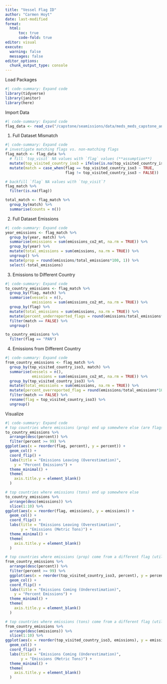 ```yaml
---
title: "Vessel Flag ID"
author: "Carmen Hoyt"
date: last-modified
format:
  html:
      toc: true
      code-fold: true
editor: visual
execute:
  warning: false
  messages: false
editor_options: 
  chunk_output_type: console
---
```


Load Packages

```r
#| code-summary: Expand code
library(tidyverse)
library(janitor)
library(here)
```

Import Data

```r
#| code-summary: Expand code
flag_data <- read_csv("/capstone/seamissions/data/meds_meds_capstone_annual_vessel_flag_country_emissions_v20241121.csv", show_col_types = FALSE)
```

1.  Full Dataset Mismatch

```r
#| code-summary: Expand code
# investigate matching flags vs. non-matching flags
flag_match <- flag_data %>%
  # fill `top_visit` NA values with `flag` values (**assumption**)
  mutate(top_visited_country_iso3 = ifelse(is.na(top_visited_country_iso3), flag, top_visited_country_iso3)) %>%
  mutate(match = case_when(flag == top_visited_country_iso3 ~ TRUE,
                           flag != top_visited_country_iso3 ~ FALSE))

# backfill `flag` NA values with `top_visit`?
flag_match %>%
  filter(is.na(flag))

total_match <- flag_match %>%
  group_by(match) %>%
  summarise(counts = n())
```

2.  Full Dataset Emissions

```r
#| code-summary: Expand code
year_emissions <- flag_match %>%
  group_by(year, match) %>%
  summarise(emissions = sum(emissions_co2_mt, na.rm = TRUE)) %>%
  group_by(year) %>%
  mutate(total_emissions = sum(emissions, na.rm = TRUE)) %>%
  ungroup() %>%
  mutate(prop = round(emissions/total_emissions*100, 1)) %>%
  select(-total_emissions)
```

3.  Emissions to Different Country

```r
#| code-summary: Expand code
to_country_emissions <- flag_match %>%
  group_by(flag, match) %>%
  summarise(vessels = n(),
            emissions = sum(emissions_co2_mt, na.rm = TRUE)) %>%
  group_by(flag) %>%
  mutate(total_emissions = sum(emissions, na.rm = TRUE)) %>%
  mutate(percent_underreported_flags = round(emissions/total_emissions*100, 1)) %>%
  filter(match == FALSE) %>%
  ungroup()

to_country_emissions %>%
  filter(flag == "PAN")
```

4.  Emissions from Different Country

```r
#| code-summary: Expand code
from_country_emissions <- flag_match %>%
  group_by(top_visited_country_iso3, match) %>%
  summarise(vessels = n(),
            emissions = sum(emissions_co2_mt, na.rm = TRUE)) %>%
  group_by(top_visited_country_iso3) %>%
  mutate(total_emissions = sum(emissions, na.rm = TRUE)) %>%
  mutate(percent_overreported_flag = round(emissions/total_emissions*100, 1)) %>%
  filter(match == FALSE) %>%
  rename(flag = top_visited_country_iso3) %>%
  ungroup()
```

Visualize

```r
#| code-summary: Expand code
# top countries where emissions (prop) end up somewhere else (are flags of convenience)
to_country_emissions %>%
  arrange(desc(percent)) %>%
  filter(percent >= 99) %>%
ggplot(aes(x = reorder(flag, percent), y = percent)) +
  geom_col() +
  coord_flip() +
  labs(title = "Emissions Leaving (Overestimation)",
    y = "Percent Emissions") +
  theme_minimal() +
  theme(
    axis.title.y = element_blank()
  )

# top countries where emissions (tons) end up somewhere else
to_country_emissions %>%
  arrange(desc(emissions)) %>%
  slice(1:10) %>%
ggplot(aes(x = reorder(flag, emissions), y = emissions)) +
  geom_col() +
  coord_flip() +
  labs(title = "Emissions Leaving (Overestimation)",
       y = "Emissions (Metric Tons)") +
  theme_minimal() +
  theme(
    axis.title.y = element_blank()
  )

# top countries where emissions (prop) come from a different flag (utilize flags of convenience)
from_country_emissions %>%
  arrange(desc(percent)) %>%
  filter(percent >= 99) %>%
  ggplot(aes(x = reorder(top_visited_country_iso3, percent), y = percent)) +
  geom_col() +
  coord_flip() +
  labs(title = "Emissions Coming (Underestimation)",
    y = "Percent Emissions") +
  theme_minimal() +
  theme(
    axis.title.y = element_blank()
  )

# top countries where emissions (tons) come from a different flag (utilize flags of convenience)
from_country_emissions %>%
  arrange(desc(emissions)) %>%
  slice(1:10) %>%
ggplot(aes(x = reorder(top_visited_country_iso3, emissions), y = emissions)) +
  geom_col() +
  coord_flip() +
  labs(title = "Emissions Coming (Underestimation)",
       y = "Emissions (Metric Tons)") +
  theme_minimal() +
  theme(
    axis.title.y = element_blank()
  )
```
